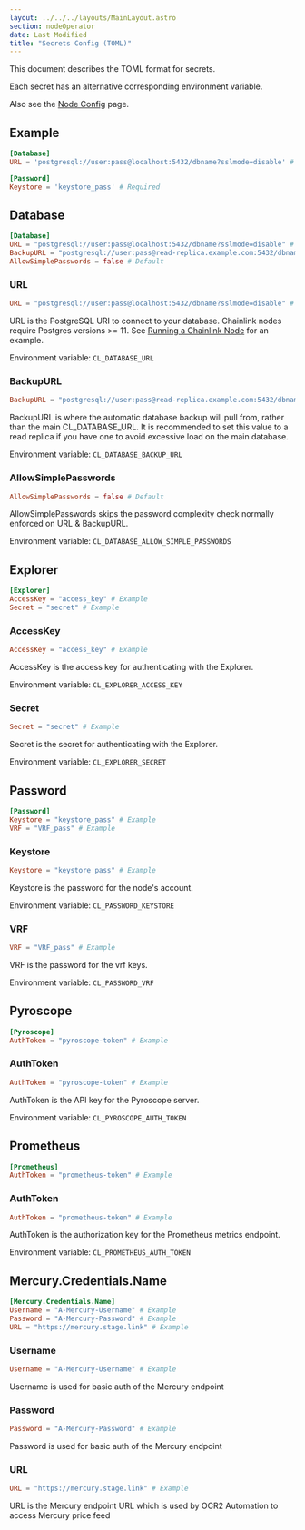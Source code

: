 ```yaml
---
layout: ../../../layouts/MainLayout.astro
section: nodeOperator
date: Last Modified
title: "Secrets Config (TOML)"
---
```


[//]: # "Documentation generated from docs/secrets.toml - DO NOT EDIT."

This document describes the TOML format for secrets.

Each secret has an alternative corresponding environment variable.

Also see the [Node Config](/chainlink-nodes/v1/node-config) page.

## Example

```toml
[Database]
URL = 'postgresql://user:pass@localhost:5432/dbname?sslmode=disable' # Required

[Password]
Keystore = 'keystore_pass' # Required
```

## Database

```toml
[Database]
URL = "postgresql://user:pass@localhost:5432/dbname?sslmode=disable" # Example
BackupURL = "postgresql://user:pass@read-replica.example.com:5432/dbname?sslmode=disable" # Example
AllowSimplePasswords = false # Default
```

### URL

```toml
URL = "postgresql://user:pass@localhost:5432/dbname?sslmode=disable" # Example
```

URL is the PostgreSQL URI to connect to your database. Chainlink nodes require Postgres versions >= 11. See
[Running a Chainlink Node](https://docs.chain.link/docs/running-a-chainlink-node/#set-the-remote-database_url-config) for an example.

Environment variable: `CL_DATABASE_URL`

### BackupURL

```toml
BackupURL = "postgresql://user:pass@read-replica.example.com:5432/dbname?sslmode=disable" # Example
```

BackupURL is where the automatic database backup will pull from, rather than the main CL_DATABASE_URL. It is recommended
to set this value to a read replica if you have one to avoid excessive load on the main database.

Environment variable: `CL_DATABASE_BACKUP_URL`

### AllowSimplePasswords

```toml
AllowSimplePasswords = false # Default
```

AllowSimplePasswords skips the password complexity check normally enforced on URL & BackupURL.

Environment variable: `CL_DATABASE_ALLOW_SIMPLE_PASSWORDS`

## Explorer

```toml
[Explorer]
AccessKey = "access_key" # Example
Secret = "secret" # Example
```

### AccessKey

```toml
AccessKey = "access_key" # Example
```

AccessKey is the access key for authenticating with the Explorer.

Environment variable: `CL_EXPLORER_ACCESS_KEY`

### Secret

```toml
Secret = "secret" # Example
```

Secret is the secret for authenticating with the Explorer.

Environment variable: `CL_EXPLORER_SECRET`

## Password

```toml
[Password]
Keystore = "keystore_pass" # Example
VRF = "VRF_pass" # Example
```

### Keystore

```toml
Keystore = "keystore_pass" # Example
```

Keystore is the password for the node's account.

Environment variable: `CL_PASSWORD_KEYSTORE`

### VRF

```toml
VRF = "VRF_pass" # Example
```

VRF is the password for the vrf keys.

Environment variable: `CL_PASSWORD_VRF`

## Pyroscope

```toml
[Pyroscope]
AuthToken = "pyroscope-token" # Example
```

### AuthToken

```toml
AuthToken = "pyroscope-token" # Example
```

AuthToken is the API key for the Pyroscope server.

Environment variable: `CL_PYROSCOPE_AUTH_TOKEN`

## Prometheus

```toml
[Prometheus]
AuthToken = "prometheus-token" # Example
```

### AuthToken

```toml
AuthToken = "prometheus-token" # Example
```

AuthToken is the authorization key for the Prometheus metrics endpoint.

Environment variable: `CL_PROMETHEUS_AUTH_TOKEN`

## Mercury.Credentials.Name

```toml
[Mercury.Credentials.Name]
Username = "A-Mercury-Username" # Example
Password = "A-Mercury-Password" # Example
URL = "https://mercury.stage.link" # Example
```

### Username

```toml
Username = "A-Mercury-Username" # Example
```

Username is used for basic auth of the Mercury endpoint

### Password

```toml
Password = "A-Mercury-Password" # Example
```

Password is used for basic auth of the Mercury endpoint

### URL

```toml
URL = "https://mercury.stage.link" # Example
```

URL is the Mercury endpoint URL which is used by OCR2 Automation to access Mercury price feed
